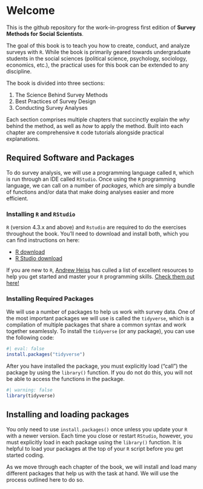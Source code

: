 <style>
  body {
  background-image: ("smss-hex.png");
  background-size: cover;
  background-repeat: no-repeat;
}
  
</style>

# Welcome {.unnumbered}

This is the github repository for the work-in-progress first edition of **Survey Methods for Social Scientists**. 

The goal of this book is to teach you how to create, conduct, and analyze surveys with `R`. While the book is primarily geared towards undergraduate students in the social sciences (political science, psychology, sociology, economics, etc.), the practical uses for this book can be extended to any discipline. 

The book is divided into three sections:

1. The Science Behind Survey Methods
2. Best Practices of Survey Design
3. Conducting Survey Analyses

Each section comprises multiple chapters that succinctly explain the _why_ behind the method, as well as _how_ to apply the method. Built into each chapter are comprehensive `R` code tutorials alongside practical explanations.

## Required Software and Packages

To do survey analysis, we will use a programming language called `R`, which is run through an IDE called `RStudio`. Once using the `R` programming language, we can call on a number of _packages_, which are simply a bundle of functions and/or data that make doing analyses easier and more efficient. 

### Installing `R` and `RStudio`

`R` (version 4.3.x and above) and `Rstudio` are required to do the exercises throughout the book. You'll need to download and install both, which you can find instructions on here:

- [R download](https://cran.r-project.org/)
- [R Studio download](https://posit.co/download/rstudio-desktop/)

If you are new to `R`, [Andrew Heiss](https://www.andrewheiss.com/) has culled a list of excellent resources to help you get started and master your `R` programming skills. [Check them out here!](https://datavizs22.classes.andrewheiss.com/resource/r/)


### Installing Required Packages
We will use a number of packages to help us work with survey data. One of the most important packages we will use is called the `tidyverse`, which is a compilation of multiple packages that share a common syntax and work together seamlessly. To install the `tidyverse` (or any package), you can use the following code:

```r
#| eval: false
install.packages("tidyverse")
```

After you have installed the package, you must explicitly load ("call") the package by using the `library()` function. If you do not do this, you will not be able to access the functions in the package. 

```r
#| warning: false
library(tidyverse)
```

::: {.callout-tip}
## Installing and loading packages

You only need to use `install.packages()` once unless you update your `R` with a newer version. Each time you close or restart `RStudio`, however, you must explicitly load in each package using the `library()` function. It is helpful to load your packages at the top of your `R` script before you get started coding. 

:::

As we move through each chapter of the book, we will install and load many different packages that help us with the task at hand. We will use the process outlined here to do so. 





